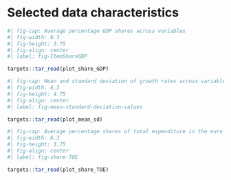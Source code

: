 # Selected data characteristics {#sec-fiscal-data-characteristics}

```r
#| fig-cap: Average percentage GDP shares across variables
#| fig-width: 6.3
#| fig-height: 3.75
#| fig-align: center
#| label: fig-ItemShareGDP

targets::tar_read(plot_share_GDP)
```

```r
#| fig-cap: Mean and standard deviation of growth rates across variables
#| fig-width: 6.3
#| fig-height: 4.75
#| fig-align: center
#| label: fig-mean-standard-deviation-values

targets::tar_read(plot_mean_sd)
```

```r
#| fig-cap: Average percentage shares of total expenditure in the euro area
#| fig-width: 6.3
#| fig-height: 3.75
#| fig-align: center
#| label: fig-share-TOE

targets::tar_read(plot_share_TOE)
```
